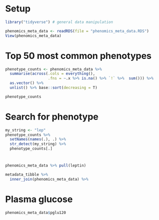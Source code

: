 # Setup
```r
library("tidyverse") # general data manipulation

phenomics_meta_data <- readRDS(file = "phenomics_meta_data.RDS")
View(phenomics_meta_data)
```


# Top 50 most common phenotypes
```r
phenotype_counts <- phenomics_meta_data %>% 
  summarise(across(.cols = everything(), 
                   .fns = ~.x %>% is.na() %>% `!` %>%  sum())) %>% 
  as.vector() %>% 
  unlist() %>% base::sort(decreasing = T)

phenotype_counts
```

# Search for phenotype
```r
my_string <- "lep"
phenotype_counts %>% 
  setNames(names(.), .) %>% 
  str_detect(my_string) %>% 
  phenotype_counts[.]

```

#
```r
phenomics_meta_data %>% pull(leptin)
```
```r
metadata_tibble %>% 
  inner_join(phenomics_meta_data) %>% 
```

# Plasma glucose
```r
phenomics_meta_data$pglu120
```

